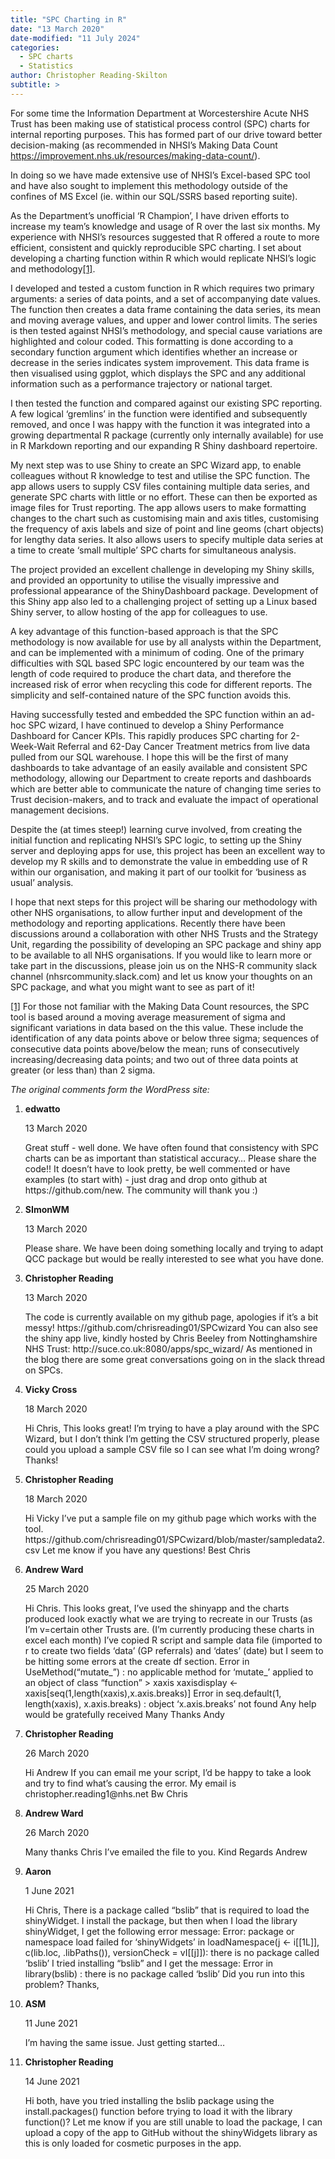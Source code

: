 ```yaml
---
title: "SPC Charting in R"
date: "13 March 2020"
date-modified: "11 July 2024"
categories:
  - SPC charts
  - Statistics
author: Christopher Reading-Skilton
subtitle: >
---
```


For some time the Information Department at Worcestershire Acute NHS Trust has been making use of statistical process control (SPC) charts for internal reporting purposes. This has formed part of our drive toward better decision-making (as recommended in NHSI’s Making Data Count <https://improvement.nhs.uk/resources/making-data-count/>).

In doing so we have made extensive use of NHSI’s Excel-based SPC tool and have also sought to implement this methodology outside of the confines of MS Excel (ie. within our SQL/SSRS based reporting suite).

As the Department’s unofficial ‘R Champion’, I have driven efforts to increase my team’s knowledge and usage of R over the last six months. My experience with NHSI’s resources suggested that R offered a route to more efficient, consistent and quickly reproducible SPC charting. I set about developing a charting function within R which would replicate NHSI’s logic and methodology[\[1\]](https://nhsrcommunity.com/spc-charting-in-r/#_ftn1).

I developed and tested a custom function in R which requires two primary arguments: a series of data points, and a set of accompanying date values. The function then creates a data frame containing the data series, its mean and moving average values, and upper and lower control limits. The series is then tested against NHSI’s methodology, and special cause variations are highlighted and colour coded. This formatting is done according to a secondary function argument which identifies whether an increase or decrease in the series indicates system improvement. This data frame is then visualised using ggplot, which displays the SPC and any additional information such as a performance trajectory or national target.

I then tested the function and compared against our existing SPC reporting. A few logical ‘gremlins’ in the function were identified and subsequently removed, and once I was happy with the function it was integrated into a growing departmental R package (currently only internally available) for use in R Markdown reporting and our expanding R Shiny dashboard repertoire.

My next step was to use Shiny to create an SPC Wizard app, to enable colleagues without R knowledge to test and utilise the SPC function. The app allows users to supply CSV files containing multiple data series, and generate SPC charts with little or no effort. These can then be exported as image files for Trust reporting. The app allows users to make formatting changes to the chart such as customising main and axis titles, customising the frequency of axis labels and size of point and line geoms (chart objects) for lengthy data series. It also allows users to specify multiple data series at a time to create ‘small multiple’ SPC charts for simultaneous analysis.

The project provided an excellent challenge in developing my Shiny skills, and provided an opportunity to utilise the visually impressive and professional appearance of the ShinyDashboard package. Development of this Shiny app also led to a challenging project of setting up a Linux based Shiny server, to allow hosting of the app for colleagues to use.

A key advantage of this function-based approach is that the SPC methodology is now available for use by all analysts within the Department, and can be implemented with a minimum of coding. One of the primary difficulties with SQL based SPC logic encountered by our team was the length of code required to produce the chart data, and therefore the increased risk of error when recycling this code for different reports. The simplicity and self-contained nature of the SPC function avoids this.

Having successfully tested and embedded the SPC function within an ad-hoc SPC wizard, I have continued to develop a Shiny Performance Dashboard for Cancer KPIs. This rapidly produces SPC charting for 2-Week-Wait Referral and 62-Day Cancer Treatment metrics from live data pulled from our SQL warehouse. I hope this will be the first of many dashboards to take advantage of an easily available and consistent SPC methodology, allowing our Department to create reports and dashboards which are better able to communicate the nature of changing time series to Trust decision-makers, and to track and evaluate the impact of operational management decisions.

Despite the (at times steep!) learning curve involved, from creating the initial function and replicating NHSI’s SPC logic, to setting up the Shiny server and deploying apps for use, this project has been an excellent way to develop my R skills and to demonstrate the value in embedding use of R within our organisation, and making it part of our toolkit for ‘business as usual’ analysis.

I hope that next steps for this project will be sharing our methodology with other NHS organisations, to allow further input and development of the methodology and reporting applications. Recently there have been discussions around a collaboration with other NHS Trusts and the Strategy Unit, regarding the possibility of developing an SPC package and shiny app to be available to all NHS organisations. If you would like to learn more or take part in the discussions, please join us on the NHS-R community slack channel (nhsrcommunity.slack.com) and let us know your thoughts on an SPC package, and what you might want to see as part of it!

[\[1\]](https://nhsrcommunity.com/spc-charting-in-r/#_ftnref1) For those not familiar with the Making Data Count resources, the SPC tool is based around a moving average measurement of sigma and significant variations in data based on the this value. These include the identification of any data points above or below three sigma; sequences of consecutive data points above/below the mean; runs of consecutively increasing/decreasing data points; and two out of three data points at greater (or less than) than 2 sigma.

*The original comments form the WordPress site:*

1.  **edwatto**

    13 March 2020

    Great stuff - well done. We have often found that consistency with SPC charts can be as important than statistical accuracy... Please share the code!! It doesn't have to look pretty, be well commented or have examples (to start with) - just drag and drop onto github at https://github.com/new. The community will thank you :)

2.  **SImonWM**

    13 March 2020

    Please share. We have been doing something locally and trying to adapt QCC package but would be really interested to see what you have done.

3.  **Christopher Reading**

    13 March 2020

    The code is currently available on my github page, apologies if it's a bit messy! https://github.com/chrisreading01/SPCwizard You can also see the shiny app live, kindly hosted by Chris Beeley from Nottinghamshire NHS Trust: http://suce.co.uk:8080/apps/spc_wizard/ As mentioned in the blog there are some great conversations going on in the slack thread on SPCs.

4.  **Vicky Cross**

    18 March 2020

    Hi Chris, This looks great! I'm trying to have a play around with the SPC Wizard, but I don't think I'm getting the CSV structured properly, please could you upload a sample CSV file so I can see what I'm doing wrong? Thanks!

5.  **Christopher Reading**

    18 March 2020

    Hi Vicky I've put a sample file on my github page which works with the tool. https://github.com/chrisreading01/SPCwizard/blob/master/sampledata2.csv Let me know if you have any questions! Best Chris

6.  **Andrew Ward**

    25 March 2020

    Hi Chris. This looks great, I've used the shinyapp and the charts produced look exactly what we are trying to recreate in our Trusts (as I'm v=certain other Trusts are. (I'm currently producing these charts in excel each month) I've copied R script and sample data file (imported to r to create two fields 'data' (GP referrals) and 'dates' (date) but I seem to be hitting some errors at the create df section. Error in UseMethod("mutate\_") : no applicable method for 'mutate\_' applied to an object of class "function" \> xaxis xaxisdisplay \<- xaxis\[seq(1,length(xaxis),x.axis.breaks)\] Error in seq.default(1, length(xaxis), x.axis.breaks) : object 'x.axis.breaks' not found Any help would be gratefully received Many Thanks Andy

7.  **Christopher Reading**

    26 March 2020

    Hi Andrew If you can email me your script, I'd be happy to take a look and try to find what's causing the error. My email is christopher.reading1\@nhs.net Bw Chris

8.  **Andrew Ward**

    26 March 2020

    Many thanks Chris I've emailed the file to you. Kind Regards Andrew

9.  **Aaron**

    1 June 2021

    Hi Chris, There is a package called "bslib" that is required to load the shinyWidget. I install the package, but then when I load the library shinyWidget, I get the following error message: Error: package or namespace load failed for ‘shinyWidgets’ in loadNamespace(j \<- i\[\[1L\]\], c(lib.loc, .libPaths()), versionCheck = vI\[\[j\]\]): there is no package called ‘bslib’ I tried installing "bslib" and I get the message: Error in library(bslib) : there is no package called ‘bslib’ Did you run into this problem? Thanks,

10. **ASM**

    11 June 2021

    I'm having the same issue. Just getting started...

11. **Christopher Reading**

    14 June 2021

    Hi both, have you tried installing the bslib package using the install.packages() function before trying to load it with the library function()? Let me know if you are still unable to load the package, I can upload a copy of the app to GitHub without the shinyWidgets library as this is only loaded for cosmetic purposes in the app.
